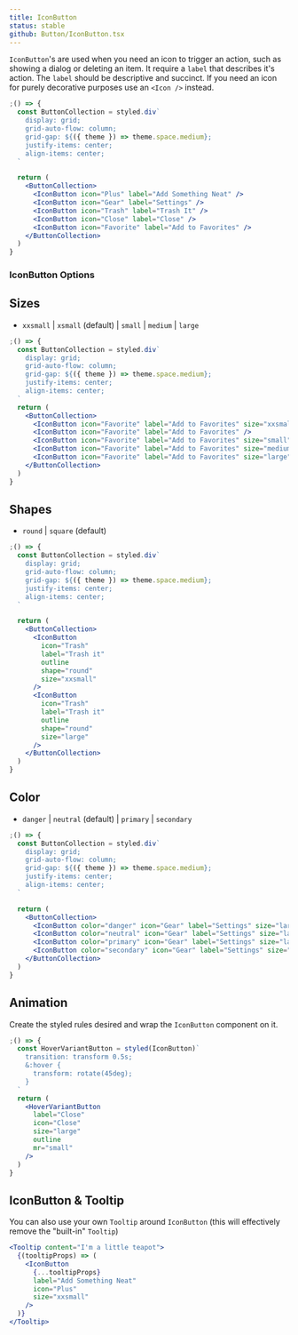 ```yaml
---
title: IconButton
status: stable
github: Button/IconButton.tsx
---
```


`IconButton`'s are used when you need an icon to trigger an action, such as showing a dialog or deleting an item.
It require a `label` that describes it's action. The `label` should be descriptive and succinct.
If you need an icon for purely decorative purposes use an `<Icon />` instead.

```jsx
;() => {
  const ButtonCollection = styled.div`
    display: grid;
    grid-auto-flow: column;
    grid-gap: ${({ theme }) => theme.space.medium};
    justify-items: center;
    align-items: center;
  `

  return (
    <ButtonCollection>
      <IconButton icon="Plus" label="Add Something Neat" />
      <IconButton icon="Gear" label="Settings" />
      <IconButton icon="Trash" label="Trash It" />
      <IconButton icon="Close" label="Close" />
      <IconButton icon="Favorite" label="Add to Favorites" />
    </ButtonCollection>
  )
}
```

### IconButton Options

## Sizes

- `xxsmall` | `xsmall` (default) | `small` | `medium` | `large`

```jsx
;() => {
  const ButtonCollection = styled.div`
    display: grid;
    grid-auto-flow: column;
    grid-gap: ${({ theme }) => theme.space.medium};
    justify-items: center;
    align-items: center;
  `
  return (
    <ButtonCollection>
      <IconButton icon="Favorite" label="Add to Favorites" size="xxsmall" />
      <IconButton icon="Favorite" label="Add to Favorites" />
      <IconButton icon="Favorite" label="Add to Favorites" size="small" />
      <IconButton icon="Favorite" label="Add to Favorites" size="medium" />
      <IconButton icon="Favorite" label="Add to Favorites" size="large" />
    </ButtonCollection>
  )
}
```

## Shapes

- `round` | `square` (default)

```jsx
;() => {
  const ButtonCollection = styled.div`
    display: grid;
    grid-auto-flow: column;
    grid-gap: ${({ theme }) => theme.space.medium};
    justify-items: center;
    align-items: center;
  `

  return (
    <ButtonCollection>
      <IconButton
        icon="Trash"
        label="Trash it"
        outline
        shape="round"
        size="xxsmall"
      />
      <IconButton
        icon="Trash"
        label="Trash it"
        outline
        shape="round"
        size="large"
      />
    </ButtonCollection>
  )
}
```

## Color

- `danger` | `neutral` (default) | `primary` | `secondary`

```jsx
;() => {
  const ButtonCollection = styled.div`
    display: grid;
    grid-auto-flow: column;
    grid-gap: ${({ theme }) => theme.space.medium};
    justify-items: center;
    align-items: center;
  `

  return (
    <ButtonCollection>
      <IconButton color="danger" icon="Gear" label="Settings" size="large" />
      <IconButton color="neutral" icon="Gear" label="Settings" size="large" />
      <IconButton color="primary" icon="Gear" label="Settings" size="large" />
      <IconButton color="secondary" icon="Gear" label="Settings" size="large" />
    </ButtonCollection>
  )
}
```

## Animation

Create the styled rules desired and wrap the `IconButton` component on it.

```jsx
;() => {
  const HoverVariantButton = styled(IconButton)`
    transition: transform 0.5s;
    &:hover {
      transform: rotate(45deg);
    }
  `
  return (
    <HoverVariantButton
      label="Close"
      icon="Close"
      size="large"
      outline
      mr="small"
    />
  )
}
```

## IconButton & Tooltip

You can also use your own `Tooltip` around `IconButton` (this will effectively remove the "built-in" `Tooltip`)

```jsx
<Tooltip content="I'm a little teapot">
  {(tooltipProps) => (
    <IconButton
      {...tooltipProps}
      label="Add Something Neat"
      icon="Plus"
      size="xxsmall"
    />
  )}
</Tooltip>
```

